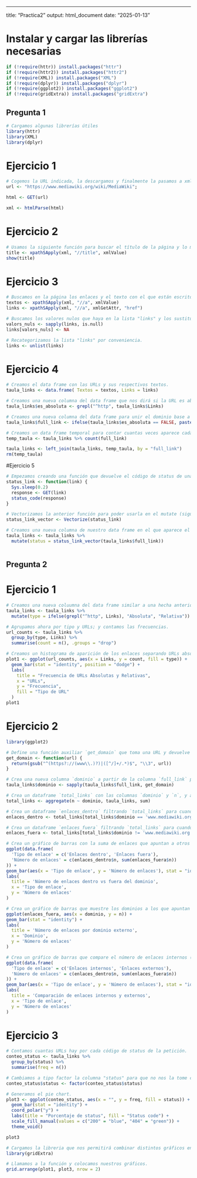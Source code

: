 ------------------------------------------------------------------------

title: "Practica2" output: html_document date: "2025-01-13"

# Instalar y cargar las librerías necesarias

```r
if (!require(httr)) install.packages("httr")
if (!require(httr2)) install.packages("httr2")
if (!require(XML)) install.packages("XML")
if (!require(dplyr)) install.packages("dplyr")
if (!require(ggplot2)) install.packages("ggplot2")
if (!require(gridExtra)) install.packages("gridExtra")
```

## Pregunta 1

```r
# Cargamos algunas librerías útiles
library(httr)
library(XML)
library(dplyr)
```

# Ejercicio 1

```r
# Cogemos la URL indicada, la descargamos y finalmente la pasamos a xml, ya que luego nos resultará más facil para analizar.
url <- "https://www.mediawiki.org/wiki/MediaWiki";

html <- GET(url)

xml <- htmlParse(html)
```

# Ejercicio 2

```r
# Usamos la siguiente función para buscar el título de la página y lo mostramos por pantalla.
title <- xpathSApply(xml, "//title", xmlValue)
show(title)
```

# Ejercicio 3

```r
# Buscamos en la página los enlaces y el texto con el que están escritos y lo guardamos en sus variables.
textos <- xpathSApply(xml, "//a", xmlValue)
links <- xpathSApply(xml, "//a", xmlGetAttr, "href")

# Buscamos los valores nulos que haya en la lista "links" y los sustituye por NA.
valors_nuls <- sapply(links, is.null)
links[valors_nuls] <- NA

# Recategorizamos la lista "links" por conveniencia.
links <- unlist(links)
```

# Ejercicio 4

```r
# Creamos el data frame con las URLs y sus respectivos textos.
taula_links <- data.frame( Textos = textos, Links = links)

# Creamos una nueva columna del data frame que nos dirá si la URL es absoluta (TRUE) o si no (FALSE).
taula_links$es_absoluta <- grepl("^http", taula_links$Links)

# Creamos una nueva columna del data frame para unir el dominio base a las URLs que sean relativas.
taula_links$full_link <- ifelse(taula_links$es_absoluta == FALSE, paste0("https://www.mediawiki.org", taula_links$Links), taula_links$Links )

# Creamos un data frame temporal para contar cuantas veces aparece cada enlace. Una vez hecho borramos esa data frame.
temp_taula <- taula_links %>% count(full_link)

taula_links <- left_join(taula_links, temp_taula, by = "full_link")
rm(temp_taula)

```

#Ejercicio 5

```r
# Empezamos creando una función que devuelve el código de status de una URL. A saber, 200 (petición correcta), 404 (no encontrado) o bien 403 (acceso restringido). Además hemos añadido un pequeño tiempo de espera entre cada petición para evitar ser baneados por el servidor.
status_link <- function(link) {
  Sys.sleep(0.2)
  response <- GET(link)
  status_code(response)
}

# Vectorizamos la anterior función para poder usarla en el mutate (siguiente linea).
status_link_vector <- Vectorize(status_link)

# Creamos una nueva columna de nuestro data frame en el que aparece el "status code" de la petición para cada URL.
taula_links <- taula_links %>%
  mutate(status = status_link_vector(taula_links$full_link))



```

## Pregunta 2

# Ejercicio 1

```r
# Creamos una nueva coluumna del data frame similar a una hecha anteriormente, pero con unas denominaciones distintas, puesto que nos ayudará a crear el gráfico que deseamos. Clasificamos las URLs por tipo: absolutas y relativas.
taula_links <- taula_links %>%
  mutate(type = ifelse(grepl("^http", Links), "Absoluta", "Relativa"))

# Agrupamos ahora por tipo y URLs; y contamos las frecuencias.
url_counts <- taula_links %>%
  group_by(type, Links) %>%
  summarise(count = n(), .groups = "drop")

# Creamos un histograma de aparición de los enlaces separando URLs absolutas y relativas.
plot1 <- ggplot(url_counts, aes(x = Links, y = count, fill = type)) +
  geom_bar(stat = "identity", position = "dodge") +
  labs(
    title = "Frecuencia de URLs Absolutas y Relativas",
    x = "URLs",
    y = "Frecuencia",
    fill = "Tipo de URL"
  ) 
plot1

```
# Ejercicio 2
```r
library(ggplot2)

# Define una función auxiliar `get_domain` que toma una URL y devuelve solo el dominio
get_domain <- function(url) {
  return(gsub("^(https?://(www\\.)?)|([^/]+/.*)$", "\\3", url))
}

# Crea una nueva columna `dominio` a partir de la columna `full_link` para extraer solo el dominio
taula_links$dominio <- sapply(taula_links$full_link, get_domain)

# Crea un dataframe `total_links` con las columnas `dominio` y `n`, y agrupa por `dominio` y suma los valores de `n`
total_links <- aggregate(n ~ dominio, taula_links, sum)

# Crea un dataframe `enlaces_dentro` filtrando `total_links` para cuando `dominio` sea 'www.mediawiki.org'
enlaces_dentro <- total_links[total_links$dominio == 'www.mediawiki.org',]

# Crea un dataframe `enlaces_fuera` filtrando `total_links` para cuando `dominio` no sea 'www.mediawiki.org'
enlaces_fuera <- total_links[total_links$dominio != 'www.mediawiki.org',]

# Crea un gráfico de barras con la suma de enlaces que apuntan a otros dominios o servicios (distinto a 'www.mediawiki.org') vs. la suma de los otros enlaces
ggplot(data.frame(
  'Tipo de enlace' = c('Enlaces dentro', 'Enlaces fuera'),
  'Número de enlaces' = c(enlaces_dentro$n, sum(enlaces_fuera$n))
)) +
geom_bar(aes(x = 'Tipo de enlace', y = 'Número de enlaces'), stat = "identity") +
labs(
  title = 'Número de enlaces dentro vs fuera del dominio',
  x = 'Tipo de enlace',
  y = 'Número de enlaces'
)

# Crea un gráfico de barras que muestre los dominios a los que apuntan los enlaces externos, excluyendo 'www.mediawiki.org'
ggplot(enlaces_fuera, aes(x = dominio, y = n)) +
geom_bar(stat = "identity") +
labs(
  title = 'Número de enlaces por dominio externo',
  x = 'Dominio',
  y = 'Número de enlaces'
)

# Crea un gráfico de barras que compare el número de enlaces internos (dentro del dominio) con el número de enlaces externos (fuera del dominio)
ggplot(data.frame(
  'Tipo de enlace' = c('Enlaces internos', 'Enlaces externos'),
  'Número de enlaces' = c(enlaces_dentro$n, sum(enlaces_fuera$n))
)) +
geom_bar(aes(x = 'Tipo de enlace', y = 'Número de enlaces'), stat = "identity") +
labs(
  title = 'Comparación de enlaces internos y externos',
  x = 'Tipo de enlace',
  y = 'Número de enlaces'
)
```
# Ejercicio 3

```r
# Contamos cuantas URLs hay por cada código de status de la petición.
conteo_status <- taula_links %>%
  group_by(status) %>%
  summarise(freq = n())

# Cambiamos a tipo factor la columna "status" para que no nos la tome como contínua.
conteo_status$status <- factor(conteo_status$status)

# Generamos el pie chart.
plot3 <- ggplot(conteo_status, aes(x = "", y = freq, fill = status)) +
  geom_bar(stat = "identity") +
  coord_polar("y") +
  labs(title = "Porcentaje de status", fill = "Status code") +
  scale_fill_manual(values = c("200" = "blue", "404" = "green")) +
  theme_void()

plot3

```

```r
# Cargamos la libreria que nos permitirá combinar distintos gráficos en una sola figura.
library(gridExtra)

# Llamamos a la función y colocamos nuestros gráficos.
grid.arrange(plot1, plot3, nrow = 2)



```




